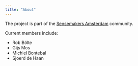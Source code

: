 ```yaml
---
title: "About"
---
```


The project is part of the [Sensemakers Amsterdam](https://sensemakersams.org/) community. 

Current members include:

- Rob Bölte
- Gijs Mos
- Michiel Bontebal
- Sjoerd de Haan



